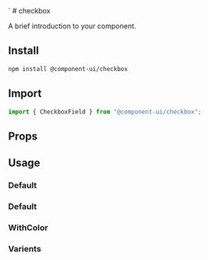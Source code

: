  
<Meta of={CheckboxfieldStories} />
`
# checkbox
 
A brief introduction to your component.
 
## Install
 
```sh
npm install @component-ui/checkbox
```
 
## Import
 
```js
import { CheckboxField } from "@component-ui/checkbox";
```
 
##  Props
 
<ArgTypes of={CheckboxField} />
 
## Usage
 
### Default
 
<Canvas of={CheckboxfieldStories.Default} />
 
### Default
 
<Canvas of={CheckboxfieldStories.Size} />
 
### WithColor
 
<Canvas of={CheckboxfieldStories.WithColor} />
 
### Varients
 
<Canvas of={CheckboxfieldStories.Varients} />